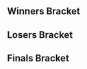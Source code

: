 {{DISPLAYTITLE:Don't lose the HYPE 2: Singles}}{{SetGame|melee}}
{{tabs static
|name1=Overview
|link1=Don't lose the HYPE 2
|name2=Singles
|link2=Don't lose the HYPE 2/Singles
|This=2
}}
<!-- Generated with http://tournament-nub.rhcloud.com/toliquipedia name=1upsmash-HYPE2melee -->

==Winners Bracket==
{{32DEWBracketA
|r1m1p1=Quip |r1m1p1flag=br |r1m1p1score=W |r1m1win=1
|r1m1p2=Bye |r1m1p2flag= |r1m1p2score=-

|r1m2p1=Fallen |r1m2p1flag=br |r1m2p1score=2 |r1m2win=1
|r1m2p2=Dinis |r1m2p2flag=br |r1m2p2score=0

|r1m3p1=Slug |r1m3p1flag=br |r1m3p1score=2 |r1m3win=1
|r1m3p2=Phoca |r1m3p2flag=br |r1m3p2score=0

|r1m4p1=Akira |r1m4p1flag=br |r1m4p1score=0 |r1m4win=2
|r1m4p2=Mc$ |r1m4p2flag=br |r1m4p2score=2

|r1m5p1=Red Hairdo |r1m5p1flag=br |r1m5p1score=W |r1m5win=1
|r1m5p2=Bye |r1m5p2flag= |r1m5p2score=-

|r1m6p1=Yost |r1m6p1flag=br |r1m6p1score=2 |r1m6win=1
|r1m6p2=Abuba |r1m6p2flag=br |r1m6p2score=0

|r1m7p1=dede |r1m7p1flag=br |r1m7p1score=2 |r1m7win=1
|r1m7p2=Claus |r1m7p2flag=br |r1m7p2score=0

|r1m8p1=Kinhow |r1m8p1flag=br |r1m8p1score=0 |r1m8win=2
|r1m8p2=Aprendiz |r1m8p2flag=br |r1m8p2score=2

|r1m9p1=Leso |r1m9p1flag=br |r1m9p1score=W |r1m9win=1
|r1m9p2=Bye |r1m9p2flag= |r1m9p2score=-

|r1m10p1=Aud |r1m10p1flag=br |r1m10p1score=0 |r1m10win=2
|r1m10p2=Dr. Yang Ming |r1m10p2flag=br |r1m10p2score=2

|r1m11p1=Godz |r1m11p1flag=br |r1m11p1score=2 |r1m11win=1
|r1m11p2=Hokage |r1m11p2flag=br |r1m11p2score=1

|r1m12p1=Lukinhas |r1m12p1flag=br |r1m12p1score=0 |r1m12win=2
|r1m12p2=Lee |r1m12p2flag=br |r1m12p2score=2

|r1m13p1=Kizzu |r1m13p1flag=br |r1m13p1score=W |r1m13win=1
|r1m13p2=Bye |r1m13p2flag= |r1m13p2score=-

|r1m14p1=Syron |r1m14p1flag=br |r1m14p1score=2 |r1m14win=1
|r1m14p2=Banze |r1m14p2flag=br |r1m14p2score=1

|r1m15p1=Aisengobay |r1m15p1flag=br |r1m15p1score=2 |r1m15win=1
|r1m15p2=Joker |r1m15p2flag=br |r1m15p2score=1

|r1m16p1=Darkeye |r1m16p1flag=br |r1m16p1score=1 |r1m16win=2
|r1m16p2=Hendrix |r1m16p2flag=br |r1m16p2score=2

|r2m1p1=Quip |r2m1p1flag=br |r2m1p1score=2 |r2m1win=1
|r2m1p2=Fallen |r2m1p2flag=br |r2m1p2score=0

|r2m2p1=Slug |r2m2p1flag=br |r2m2p1score=2 |r2m2win=1
|r2m2p2=Mc$ |r2m2p2flag=br |r2m2p2score=0

|r2m3p1=Red Hairdo |r2m3p1flag=br |r2m3p1score=1 |r2m3win=2
|r2m3p2=Yost |r2m3p2flag=br |r2m3p2score=2

|r2m4p1=dede |r2m4p1flag=br |r2m4p1score=2 |r2m4win=1
|r2m4p2=Aprendiz |r2m4p2flag=br |r2m4p2score=0

|r2m5p1=Leso |r2m5p1flag=br |r2m5p1score=2 |r2m5win=1
|r2m5p2=Dr. Yang Ming |r2m5p2flag=br |r2m5p2score=0

|r2m6p1=Godz |r2m6p1flag=br |r2m6p1score=2 |r2m6win=1
|r2m6p2=Lee |r2m6p2flag=br |r2m6p2score=0

|r2m7p1=Kizzu |r2m7p1flag=br |r2m7p1score=2 |r2m7win=1
|r2m7p2=Syron |r2m7p2flag=br |r2m7p2score=0

|r2m8p1=Aisengobay |r2m8p1flag=br |r2m8p1score=2 |r2m8win=1
|r2m8p2=Hendrix |r2m8p2flag=br |r2m8p2score=0

|r3m1p1=Quip |r3m1p1flag=br |r3m1p1score=1 |r3m1win=2
|r3m1p2=Slug |r3m1p2flag=br |r3m1p2score=2

|r3m2p1=Yost |r3m2p1flag=br |r3m2p1score=1 |r3m2win=2
|r3m2p2=dede |r3m2p2flag=br |r3m2p2score=2

|r3m3p1=Leso |r3m3p1flag=br |r3m3p1score=2 |r3m3win=1
|r3m3p2=Godz |r3m3p2flag=br |r3m3p2score=0

|r3m4p1=Kizzu |r3m4p1flag=br |r3m4p1score=0 |r3m4win=2
|r3m4p2=Aisengobay |r3m4p2flag=br |r3m4p2score=2

|r4m1p1=Slug |r4m1p1flag=br |r4m1p1score=0 |r4m1win=2
|r4m1p2=dede |r4m1p2flag=br |r4m1p2score=2

|r4m2p1=Leso |r4m2p1flag=br |r4m2p1score=0 |r4m2win=2
|r4m2p2=Aisengobay |r4m2p2flag=br |r4m2p2score=2
}}

==Losers Bracket==
{{32DELBracketSmwA
|tourneylink=Don't lose the HYPE 2
|tourneyname=Don't lose the HYPE 2
|l1placement=25-32
|l2placement=17-24
|l3placement=13-16
|l4placement=9-12
|l5placement=7-8
|l6placement=5-6

|l1m1p1=Bye |l1m1p1flag= |l1m1p1score=- |l1m1win=2
|l1m1p2=Dinis |l1m1p2flag=br |l1m1p2score=W

|l1m2p1=Phoca |l1m2p1flag=br |l1m2p1score=2 |l1m2win=1
|l1m2p2=Akira |l1m2p2flag=br |l1m2p2score=0

|l1m3p1=Bye |l1m3p1flag= |l1m3p1score=- |l1m3win=2
|l1m3p2=Abuba |l1m3p2flag=br |l1m3p2score=W

|l1m4p1=Claus |l1m4p1flag=br |l1m4p1score=2 |l1m4win=1
|l1m4p2=Kinhow |l1m4p2flag=br |l1m4p2score=1

|l1m5p1=Bye |l1m5p1flag= |l1m5p1score=- |l1m5win=2
|l1m5p2=Aud |l1m5p2flag=br |l1m5p2score=W

|l1m6p1=Hokage |l1m6p1flag=br |l1m6p1score=1 |l1m6win=2
|l1m6p2=Lukinhas |l1m6p2flag=br |l1m6p2score=2

|l1m7p1=Bye |l1m7p1flag= |l1m7p1score=- |l1m7win=2
|l1m7p2=Banze |l1m7p2flag=br |l1m7p2score=W

|l1m8p1=Joker |l1m8p1flag=br |l1m8p1score=2 |l1m8win=1
|l1m8p2=Darkeye |l1m8p2flag=br |l1m8p2score=0

|l2m1p1=Hendrix |l2m1p1flag=br |l2m1p1score=2 |l2m1win=1
|l2m1p2=Dinis |l2m1p2flag=br |l2m1p2score=0

|l2m2p1=Syron |l2m2p1flag=br |l2m2p1score=2 |l2m2win=1
|l2m2p2=Phoca |l2m2p2flag=br |l2m2p2score=1

|l2m3p1=Lee |l2m3p1flag=br |l2m3p1score=2 |l2m3win=1
|l2m3p2=Abuba |l2m3p2flag=br |l2m3p2score=0

|l2m4p1=Dr. Yang Ming |l2m4p1flag=br |l2m4p1score=2 |l2m4win=1
|l2m4p2=Claus |l2m4p2flag=br |l2m4p2score=0

|l2m5p1=Aprendiz |l2m5p1flag=br |l2m5p1score=0 |l2m5win=2
|l2m5p2=Aud |l2m5p2flag=br |l2m5p2score=2

|l2m6p1=Red Hairdo |l2m6p1flag=br |l2m6p1score=2 |l2m6win=1
|l2m6p2=Lukinhas |l2m6p2flag=br |l2m6p2score=0

|l2m7p1=Mc$ |l2m7p1flag=br |l2m7p1score=0 |l2m7win=2
|l2m7p2=Banze |l2m7p2flag=br |l2m7p2score=2

|l2m8p1=Fallen |l2m8p1flag=br |l2m8p1score=1 |l2m8win=2
|l2m8p2=Joker |l2m8p2flag=br |l2m8p2score=2

|l3m1p1=Hendrix |l3m1p1flag=br |l3m1p1score=0 |l3m1win=2
|l3m1p2=Syron |l3m1p2flag=br |l3m1p2score=2

|l3m2p1=Lee |l3m2p1flag=br |l3m2p1score=0 |l3m2win=2
|l3m2p2=Dr. Yang Ming |l3m2p2flag=br |l3m2p2score=2

|l3m3p1=Aud |l3m3p1flag=br |l3m3p1score=0 |l3m3win=2
|l3m3p2=Red Hairdo |l3m3p2flag=br |l3m3p2score=2

|l3m4p1=Banze |l3m4p1flag=br |l3m4p1score=2 |l3m4win=1
|l3m4p2=Joker |l3m4p2flag=br |l3m4p2score=1

|l4m1p1=Yost |l4m1p1flag=br |l4m1p1score=2 |l4m1win=1
|l4m1p2=Syron |l4m1p2flag=br |l4m1p2score=1

|l4m2p1=Quip |l4m2p1flag=br |l4m2p1score=2 |l4m2win=1
|l4m2p2=Dr. Yang Ming |l4m2p2flag=br |l4m2p2score=0

|l4m3p1=Kizzu |l4m3p1flag=br |l4m3p1score=2 |l4m3win=1
|l4m3p2=Red Hairdo |l4m3p2flag=br |l4m3p2score=0

|l4m4p1=Godz |l4m4p1flag=br |l4m4p1score=2 |l4m4win=1
|l4m4p2=Banze |l4m4p2flag=br |l4m4p2score=1

|l5m1p1=Yost |l5m1p1flag=br |l5m1p1score=0 |l5m1win=2
|l5m1p2=Quip |l5m1p2flag=br |l5m1p2score=2

|l5m2p1=Kizzu |l5m2p1flag=br |l5m2p1score=0 |l5m2win=2
|l5m2p2=Godz |l5m2p2flag=br |l5m2p2score=2

|l6m1p1=Leso |l6m1p1flag=br |l6m1p1score=1 |l6m1win=2
|l6m1p2=Quip |l6m1p2flag=br |l6m1p2score=2

|l6m2p1=Slug |l6m2p1flag=br |l6m2p1score=1 |l6m2win=2
|l6m2p2=Godz |l6m2p2flag=br |l6m2p2score=2
}}

==Finals Bracket==
<onlyinclude>
{{DEFinalSmwBracket
|tourneylink=Don't lose the HYPE 2
|tourneyname=Don't lose the HYPE 2
|l1placement=4
|r2placement=3
|r3loserplacement=2
|r3winnerplacement=1
|export_score=true
|column-width=175

<!-- FROM WINNERS -->
|r1m1p1=dede |r1m1p1flag=br |r1m1p1score=0 |r1m1win=2
|r1m1p2=Aisengobay |r1m1p2flag=br |r1m1p2score=3
|r1m1p1char1=sheik |r1m1p2char1=fox |r1m1p1stock1=0 |r1m1p2stock1=3 |r1m1win1=2 |r1m1stage1=Battlefield
|r1m1p1char2=sheik |r1m1p2char2=fox |r1m1p1stock2=0 |r1m1p2stock2=1 |r1m1win2=2 |r1m1stage2=Yoshi's Story
|r1m1p1char3=sheik |r1m1p2char3=fox |r1m1p1stock3=0 |r1m1p2stock3=2 |r1m1win3=2 |r1m1stage3=Yoshi's Story
|r1m1date=March 23, 2014
|r1m1finished=true
|r1m1details={{BracketMatchDetails|lrthread=|vod=http://youtu.be/jhtUeuOUmNc}}

<!-- FROM LOSERS -->
|l1m1p1=Quip |l1m1p1flag=br |l1m1p1score=0 |l1m1win=2
|l1m1p2=Godz |l1m1p2flag=br |l1m1p2score=2
|l1m1p1char1=captain falcon |l1m1p2char1=samus |l1m1p1stock1=0 |l1m1p2stock1=1 |l1m1win1=2 |l1m1stage1=Dream Land
|l1m1p1char2=falco |l1m1p2char2=samus |l1m1p1stock2=0 |l1m1p2stock2=1 |l1m1win2=2 |l1m1stage2=Pokémon Stadium
|l1m1date=March 23, 2014
|l1m1finished=true
|l1m1details={{BracketMatchDetails|lrthread=|vod=http://youtu.be/9uh1UQFMpkQ}}

<!-- LOSERS FINALS -->
|r2m1p1=dede |r2m1p1flag=br |r2m1p1score=1 |r2m1win=2
|r2m1p2=Godz |r2m1p2flag=br |r2m1p2score=3
|r2m1p1char1=sheik |r2m1p2char1=samus |r2m1p1stock1=1 |r2m1p2stock1=0 |r2m1win1=1 |r2m1stage1=Fountain of Dreams
|r2m1p1char2=sheik |r2m1p2char2=samus |r2m1p1stock2=0 |r2m1p2stock2=1 |r2m1win2=2 |r2m1stage2=Dream Land
|r2m1p1char3=sheik |r2m1p2char3=samus |r2m1p1stock3=0 |r2m1p2stock3=1 |r2m1win3=2 |r2m1stage3=Yoshi's Story
|r2m1p1char4=sheik |r2m1p2char4=samus |r2m1p1stock4=0 |r2m1p2stock4=2 |r2m1win4=2 |r2m1stage4=Pokémon Stadium
|r2m1date=March 23, 2014
|r2m1finished=true
|r2m1details={{BracketMatchDetails|lrthread=|vod=http://youtu.be/jF94F0T13XE}}

<!-- GRAND FINALS -->
|r3m1p1=Aisengobay |r3m1p1flag=br |r3m1p1score=3 |r3m1win=1
|r3m1p2=Godz |r3m1p2flag=br |r3m1p2score=0
|r3m1p1char1=fox |r3m1p2char1=samus |r3m1p1stock1=3 |r3m1p2stock1=0 |r3m1win1=1 |r3m1stage1=Dream Land
|r3m1p1char2=fox |r3m1p2char2=samus |r3m1p1stock2=2 |r3m1p2stock2=0 |r3m1win2=1 |r3m1stage2=Pokémon Stadium
|r3m1p1char3=fox |r3m1p2char3=samus |r3m1p1stock3=3 |r3m1p2stock3=0 |r3m1win3=1 |r3m1stage3=Final Destination
|r3m1date=March 23, 2014
|r3m1finished=true
|r3m1details={{BracketMatchDetails|lrthread=|vod=http://youtu.be/O9EWTTI6K5Y}}
}}
</onlyinclude>
